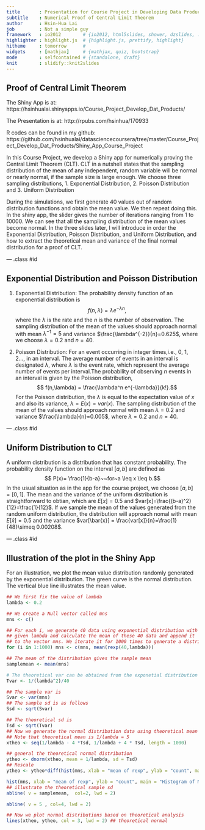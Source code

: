 ```yaml
---
title       : Presentation for Course Project in Developing Data Products
subtitle    : Numerical Proof of Central Limit Theorem
author      : Hsin-Hua Lai
job         : Not a simple guy
framework   : io2012        # {io2012, html5slides, shower, dzslides, ...}
highlighter : highlight.js  # {highlight.js, prettify, highlight}
hitheme     : tomorrow      # 
widgets     : [mathjax]     # {mathjax, quiz, bootstrap}
mode        : selfcontained # {standalone, draft}
knit        : slidify::knit2slides
---
```


## Proof of Central Limit Theorem 
The Shiny App is at: https://hsinhualai.shinyapps.io/Course_Project_Develop_Dat_Products/

The Presentation is at: http://rpubs.com/hsinhua/170933

R codes can be found in my github:
https://github.com/hsinhualai/datasciencecoursera/tree/master/Course_Project_Develop_Dat_Products/Shiny_App_Course_Project

In this Course Project, we develop a Shiny app for numerically proving the Central Limit Theorem (CLT). CLT in a nutshell states that the sampling distribution of the mean of any independent, random variable will be normal or nearly normal, if the sample size is large enough. We choose three sampling distributions, 1. Exponential Distribution, 2. Poisson Distribution and 3. Uniform Distribution

During the simulations, we first generate 40 values out of random distribution functions and obtain the mean value. We then repeat doing this. In the shiny app, the slider gives the number of iterations ranging from 1 to 10000. We can see that all the sampling distribution of the mean values become normal. In the three slides later, I will introduce in order the Exponential Distribution, Poisson Distribution, and Uniform Distribution, and how to extract the theoretical mean and variance of the final normal distribution for a proof of CLT. 

--- .class #id 

## Exponential Distribution and Poisson Distribution
1. Exponential Distribution: The probability density function of an exponential distribution is $$f(n,\lambda)=\lambda e^{-\lambda n},$$ where the $\lambda$ is the rate and the $n$ is the number of observation. The sampling distribution of the mean of the values should approach normal with mean $\lambda^{-1}=5$ and variance $\frac{\lambda^{-2}}{n}=0.625$, where we choose $\lambda = 0.2$ and $n=40$. 

2. Poisson Distribution: For an event occurring in integer times,i.e., 0, 1, 2..., in an interval. The average number of events in an interval is designated  $\lambda$, where $\lambda$ is the event rate, which represent the average number of events per interval.The probability of observing $n$ events in an interval is given by the Poisson distribution, $$ f(n,\lambda) = \frac{\lambda^n e^{-\lambda}}{k!}.$$ For the Poisson distribution, the $\lambda$ is equal to the expectation value of $x$ and also its variance, $\lambda = E(x) = var(x)$. The sampling distribution of the mean of the values should approach normal with mean $\lambda = 0.2$ and variance $\frac{\lambda}{n}=0.005$, where $\lambda = 0.2$ and $n=40$. 


--- .class #id

## Uniform Distribution to CLT
A uniform distribution is a distribution that has constant probability. The probability density function on the interval $[a,b]$ are defined as $$ P(x)=
\frac{1}{b-a}~~for~a \leq x \leq b.$$ In the usual situation as in the app for the course project, we choose $[a,b]=[0,1]$. The mean and the variance of the uniform distribution is straightforward to obtian, which are $E[x] =0.5$ and $var[x]=\frac{(b-a)^2}{12}=\frac{1}{12}$. If we sample the mean of the values generated from the random uniform distribution, the distribution will approach nomal with mean $E[\bar{x}]=0.5$ and the variance $var[\bar{x}] = \frac{var[x]}{n}=\frac{1}{48}\simeq 0.00208$.

--- .class #id

## Illustration of the plot in the Shiny App
For an illustration, we plot the mean value distribution randomly generated by the exponential distribution. The green curve is the normal distribution. The vertical blue line illustrates the mean value.

```r
## We first fix the value of lambda
lambda <- 0.2

## We create a Null vector called mns
mns <- c()

## For each i, we generate 40 data using exponential distribution with 
## given lambda and calculate the mean of these 40 data and append it 
## to the vector mns. We iterate it for 1000 times to generate a distribution.
for (i in 1:1000) mns <- c(mns, mean(rexp(40,lambda)))

## The mean of the distribution gives the sample mean
samplemean <- mean(mns)

# The theoretical var can be obtained from the exponetial distribution
Tvar <- 1/(lambda^2)/40

## The sample var is
Svar <- var(mns)
## The sample sd is as follows
Ssd <- sqrt(Svar)

## The theoretical sd is 
Tsd <- sqrt(Tvar)
## Now we generate the normal distribution data using theoretical mean and Tsd
## Note that theoretical mean is 1/lambda = 5
xtheo <- seq(1/lambda - 4 *Tsd, 1/lambda + 4 * Tsd, length = 1000)

## general the theoretical normal distribution
ytheo <- dnorm(xtheo, mean = 1/lambda, sd = Tsd)
## Rescale
ytheo <- ytheo*diff(hist(mns, xlab = "mean of rexp", ylab = "count", main = "Histogram of Means of rexp", breaks = 20)$mids[1:2])*length(xtheo)

hist(mns, xlab = "mean of rexp", ylab = "count", main = "Histogram of Means of rexp", breaks = 20)
## illustrate the theoretical sample sd
abline( v = samplemean,  col=2, lwd = 2) 

abline( v = 5 , col=4, lwd = 2) 

## Now we plot normal distributions based on theoretical analysis
lines(xtheo, ytheo, col = 3, lwd = 2) ## theoretical normal
```




